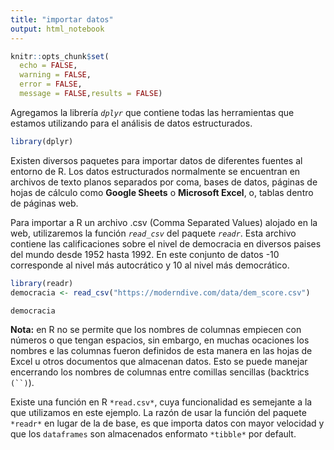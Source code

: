 ```yaml
---
title: "importar datos"
output: html_notebook
---
```



```r
knitr::opts_chunk$set(
  echo = FALSE,
  warning = FALSE,
  error = FALSE,
  message = FALSE,results = FALSE)

```

Agregamos la librería *`dplyr`* que contiene todas las herramientas que estamos utilizando para el análisis de datos estructurados.
```r
library(dplyr)
```


Existen diversos paquetes para importar datos de diferentes fuentes al entorno de R. Los datos estructurados normalmente se encuentran en archivos de texto planos separados por coma, bases de datos, páginas de hojas de cálculo como **Google Sheets** o **Microsoft Excel**, o, tablas dentro de páginas web.

Para importar a R un archivo .csv (Comma Separated Values) alojado en la web, utilizaremos la función *`read_csv`* del paquete *`readr`*. Esta archivo contiene las calificaciones sobre el nivel de democracia en diversos paises del mundo desde 1952 hasta 1992. En este conjunto de datos -10 corresponde al nivel más autocrático y 10 al nivel más democrático.


```r
library(readr)
democracia <- read_csv("https://moderndive.com/data/dem_score.csv")

democracia
```

**Nota:** en R no se permite que los nombres de columnas empiecen con números o que tengan espacios, sin embargo, en muchas ocaciones los nombres e las columnas fueron definidos de esta manera en las hojas de Excel u otros documentos que almacenan datos. Esto se puede manejar encerrando los nombres de columnas entre comillas sencillas (backtrics `(``)`).

Existe una función en R `*read.csv*`, cuya funcionalidad es semejante a la que utilizamos en este ejemplo. La razón de usar la función del paquete `*readr*` en lugar de la de base, es que importa datos con mayor velocidad y que los `dataframes` son almacenados enformato `*tibble*` por default.


